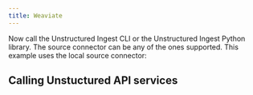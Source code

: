 ```yaml
---
title: Weaviate
---
```



<NewDocument />


<SharedWeaviate />

Now call the Unstructured Ingest CLI or the Unstructured Ingest Python library.  The source connector can be any of the ones supported. This example uses the local source connector:


<CodeGroup>
  <WeaviateAPISh />
  <WeaviateAPIPyV2 />
  <WeaviateAPIPyV1 />
</CodeGroup>


<WeaviateSampleIndexSchema />

## Calling Unstuctured API services


<SharedPartitionByAPIOSS/>
